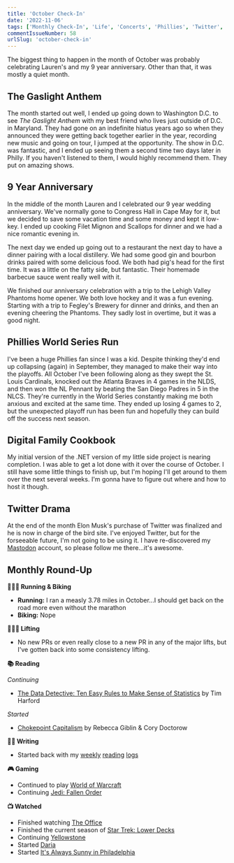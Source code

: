 ```yaml
---
title: 'October Check-In'
date: '2022-11-06'
tags: ['Monthly Check-In', 'Life', 'Concerts', 'Phillies', 'Twitter', 'Digital Family Cookbook']
commentIssueNumber: 58
urlSlug: 'october-check-in'
---
```


The biggest thing to happen in the month of October was probably celebrating Lauren's and my 9 year anniversary. Other than that, it was mostly a quiet month.

## The Gaslight Anthem

The month started out well, I ended up going down to Washington D.C. to see *The Gaslight Anthem* with my best friend who lives just outside of D.C. in Maryland. They had gone on an indefinite hiatus years ago so when they announced they were getting back together earlier in the year, recording new music and going on tour, I jumped at the opportunity. The show in D.C. was fantastic, and I ended up seeing them a second time two days later in Philly. If you haven't listened to them, I would highly recommend them. They put on amazing shows.

## 9 Year Anniversary

In the middle of the month Lauren and I celebrated our 9 year wedding anniversary. We've normally gone to Congress Hall in Cape May for it, but we decided to save some vacation time and some money and kept it low-key. I ended up cooking Filet Mignon and Scallops for dinner and we had a nice romantic evening in.

The next day we ended up going out to a restaurant the next day to have a dinner pairing with a local distillery. We had some good gin and bourbon drinks paired with some delicious food. We both had pig's head for the first time. It was a little on the fatty side, but fantastic. Their homemade barbecue sauce went really well with it.

We finished our anniversary celebration with a trip to the Lehigh Valley Phantoms home opener. We both love hockey and it was a fun evening. Starting with a trip to Fegley's Brewery for dinner and drinks, and then an evening cheering the Phantoms. They sadly lost in overtime, but it was a good night.

## Phillies World Series Run

I've been a huge Phillies fan since I was a kid. Despite thinking they'd end up collapsing (again) in September, they managed to make their way into the playoffs. All October I've been following along as they swept the St. Louis Cardinals, knocked out the Atlanta Braves in 4 games in the NLDS, and then won the NL Pennant by beating the San Diego Padres in 5 in the NLCS. They're currently in the World Series constantly making me both anxious and excited at the same time. They ended up losing 4 games to 2, but the unexpected playoff run has been fun and hopefully they can build off the success next season.

## Digital Family Cookbook

My initial version of the .NET version of my little side project is nearing completion. I was able to get a lot done with it over the course of October. I still have some little things to finish up, but I'm hoping I'll get around to them over the next several weeks. I'm gonna have to figure out where and how to host it though.

## Twitter Drama

At the end of the month Elon Musk's purchase of Twitter was finalized and he is now in charge of the bird site. I've enjoyed Twitter, but for the forseeable future, I'm not going to be using it. I have re-discovered my [Mastodon](https://mastodon.social/@kpwags) account, so please follow me there...it's awesome.

## Monthly Round-Up

**🏃🏼‍♂️ Running & Biking**

- **Running:** I ran a measly 3.78 miles in October...I should get back on the road more even without the marathon
- **Biking:** Nope

**🏋🏼‍♂️ Lifting**

- No new PRs or even really close to a new PR in any of the major lifts, but I've gotten back into some consistency lifting.

**📚 Reading**

*Continuing*
- [The Data Detective: Ten Easy Rules to Make Sense of Statistics](https://bookshop.org/books/the-data-detective-ten-easy-rules-to-make-sense-of-statistics/9780593084663) by Tim Harford

*Started*
- [Chokepoint Capitalism](https://bookshop.org/books/chokepoint-capitalism-how-big-tech-and-big-content-captured-creative-labor-markets-and-how-we-ll-win-them-back/9780807007068) by Rebecca Giblin & Cory Doctorow

**✍🏻 Writing**

- Started back with my [weekly](https://kpwags.com/posts/2022/10/14/reading-log-october-14-1) [reading](https://kpwags.com/posts/2022/10/21/reading-log-october-21-2) [logs](https://kpwags.com/posts/2022/10/28/reading-log-october-28-3)

**🎮 Gaming**

- Continued to play [World of Warcraft](https://worldofwarcraft.com/en-us/wowclassic)
- Continuing [Jedi: Fallen Order](https://www.ea.com/games/starwars/jedi/jedi-fallen-order)

**📺 Watched**

- Finished watching [The Office](https://www.imdb.com/title/tt0386676/)
- Finished the current season of [Star Trek: Lower Decks](https://www.imdb.com/title/tt9184820/)
- Continuing [Yellowstone](https://www.imdb.com/title/tt0472954/)
- Started [Daria](https://www.imdb.com/title/tt0118298/)
- Started [It's Always Sunny in Philadelphia](https://www.imdb.com/title/tt0472954/)
